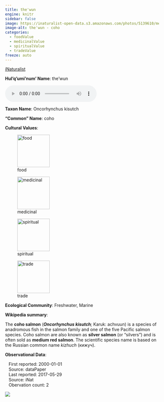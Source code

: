 ```yaml
---
title: the'wun
engine: knitr
sidebar: false
image: https://inaturalist-open-data.s3.amazonaws.com/photos/5139610/medium.jpg
image-alt: the'wun - coho
categories:
  - foodValue
  - medicinalValue
  - spiritualValue
  - tradeValue
freeze: auto
---
```


<div role="img" class="imerss-photo" style="background-image: url(https://inaturalist-open-data.s3.amazonaws.com/photos/5139610/medium.jpg)" 
 alt="the'wun - coho">
 <a href="https://www.inaturalist.org/taxa/53692" target="_blank" class="taxonDisplay-iNat-extern">iNaturalist<span class="external-link"></span></a>
</div>

**Hul'q'umi'num' Name**: the'wun

<audio controls>
  <source src="../../NA" type="audio/mpeg">
</audio>

**Taxon Name**: Oncorhynchus kisutch

**"Common" Name**: coho

**Cultural Values**:

:::{layout-nrow=1}
![food](/files/food.svg){width=106px}

![medicinal](/files/medicinal.svg){width=106px}

![spiritual](/files/spiritual.svg){width=106px}

![trade](/files/trade.svg){width=106px}
:::

**Ecological Community**: Freshwater, Marine

**Wikipedia summary**:
<p class="mw-empty-elt">
</p>

<p>The <b>coho salmon</b> (<i><b>Oncorhynchus kisutch</b>;</i> Karuk: achvuun) is a species of anadromous fish in the salmon family and one of the five Pacific salmon species. Coho salmon are also known as <b>silver salmon</b> (or "silvers") and is often sold as <b>medium red salmon</b>. The scientific species name is based on the Russian common name <i>kizhuch</i> (кижуч).

**Observational Data**:

|    First reported: 2000-01-01

|    Source: dataPaper

|    Last reported: 2017-05-29

|    Source: iNat

|    Obervation count: 2

![](community_dist.png)
